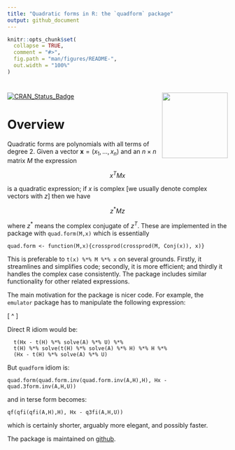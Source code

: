 ```yaml
---
title: "Quadratic forms in R: the `quadform` package"
output: github_document
---
```


<!-- README.md is generated from README.Rmd. Please edit that file -->

```r
knitr::opts_chunk$set(
  collapse = TRUE,
  comment = "#>",
  fig.path = "man/figures/README-",
  out.width = "100%"
)
```

# <img src="man/figures/quadform.png" width = "150" align="right" />

<!-- badges: start -->
[![CRAN_Status_Badge](https://www.r-pkg.org/badges/version/quadform)](https://cran.r-project.org/package=quadform)
<!-- badges: end -->


# Overview

Quadratic forms are polynomials with all terms of degree 2.  Given a
vector ${\mathbf x}=(x_1,\ldots,x_n)$ and an $n\times n$ matrix $M$
the expression

$$x^TMx$$

is a quadratic expression; if $x$ is complex [we usually denote
complex vectors with $z$] then we have

$$z^*Mz$$

where $z^*$ means the complex conjugate of $z^T$.  These are
implemented in the package with `quad.form(M,x)` which is essentially

`quad.form <- function(M,x){crossprod(crossprod(M, Conj(x)), x)}`

This is preferable to `t(x) %*% M %*% x` on several grounds.  Firstly,
it streamlines and simplifies code; secondly, it is more efficient;
and thirdly it handles the complex case consistently.  The package
includes similar functionality for other related expressions.

The main motivation for the package is nicer code.  For example, the
`emulator` package has to manipulate the following expression:

\[
\left[H_x-H^\top A^{-1}U\right]^\top
\left[H^\top\left(H^\top A^{-1}H\right)^{-1}H\right]
\left[H_x-H^\top A^{-1}U\right]
\]

Direct R idiom would be:

```
  t(Hx - t(H) %*% solve(A) %*% U) %*%
  t(H) %*% solve(t(H) %*% solve(A) %*% H) %*% H %*%
  (Hx - t(H) %*% solve(A) %*% U)
```

But `quadform` idiom is:

```
quad.form(quad.form.inv(quad.form.inv(A,H),H), Hx - quad.3form.inv(A,H,U))
```

and in terse form becomes:

```
qf(qfi(qfi(A,H),H), Hx - q3fi(A,H,U))
```


which is certainly shorter, arguably more elegant, and possibly faster.

The package is maintained on
[github](https://github.com/RobinHankin/quadform).

